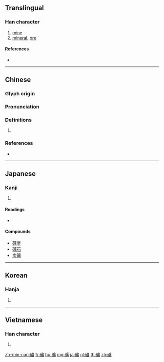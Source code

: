 {{character info/new}}
{{also|矿}}
==Translingual==
{{Han simplified forms|礦|砿|矿}}

===Han character===
{{Han char|rn=112|rad=石|as=15|sn=20|four=10686|canj=MRITC}}

# [[mine]]
# [[mineral]], [[ore]]

====References====
* {{Han ref|kx=0838.160|dkj=24564|dj=1255.210|hdz=42461.130|uh=7926|ud=31014|bh=C471|bd=50289}}

----

==Chinese==
{{zh-forms|s=矿}}

===Glyph origin===
{{Han etym}}

===Pronunciation===
{{zh-pron
|m=kuàng
|c=kwong3,gwong3,kong3
|h=pfs=
|md=
|mn=khòng
|w=
|mc=y
|oc=y
|cat=
}}

===Definitions===
{{zh-hanzi}}

# {{rfdef|lang=zh}}

===References===
* {{R:yue:Hanzi}}

----

==Japanese==

===Kanji===
{{ja-kanji|grade=|rs=石15|style=ky|shin=砿}}

# {{defn|lang=ja|sort=石15}}

====Readings====
* {{ja-readings|on=[[こう]] (kō)|kun=[[あらがね]] (aragane)|nanori=}}

====Compounds====
* [[礦業]]
* [[礦石]]
* [[炭礦]]

----

==Korean==

===Hanja===
{{ko-hanja|hangeul=[[광]], [[황]]|eumhun=|rv=gwang, hwang|mr=kwang, hwang|y=kwang, hwang}}

# {{defn|lang=ko|sort=石15}}

----

==Vietnamese==

===Han character===
{{vi-hantu|[[quáng]], [[khoáng]], [[khoắng]]|rs=石15}}

# {{defn|lang=vi|sort=石15}}

[[zh-min-nan:礦]]
[[fr:礦]]
[[hu:礦]]
[[mg:礦]]
[[ja:礦]]
[[pl:礦]]
[[th:礦]]
[[zh:礦]]
